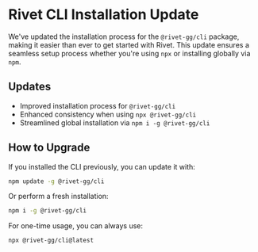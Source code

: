 
# Rivet CLI Installation Update

We've updated the installation process for the `@rivet-gg/cli` package, making it easier than ever to get started with Rivet. This update ensures a seamless setup process whether you're using `npx` or installing globally via `npm`.

## Updates
- Improved installation process for `@rivet-gg/cli`
- Enhanced consistency when using `npx @rivet-gg/cli`
- Streamlined global installation via `npm i -g @rivet-gg/cli`

## How to Upgrade

If you installed the CLI previously, you can update it with:

```bash
npm update -g @rivet-gg/cli
```

Or perform a fresh installation:

```bash
npm i -g @rivet-gg/cli
```

For one-time usage, you can always use:

```bash
npx @rivet-gg/cli@latest
```